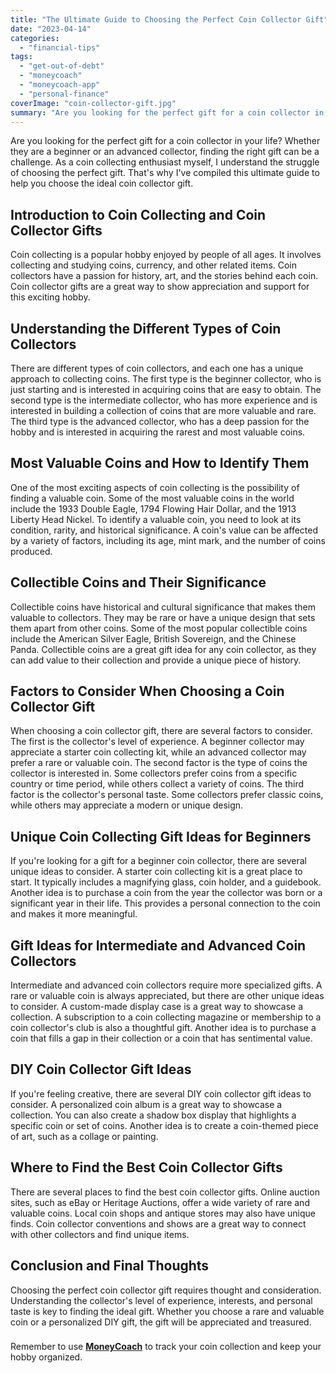 ```yaml
---
title: "The Ultimate Guide to Choosing the Perfect Coin Collector Gift"
date: "2023-04-14"
categories: 
  - "financial-tips"
tags: 
  - "get-out-of-debt"
  - "moneycoach"
  - "moneycoach-app"
  - "personal-finance"
coverImage: "coin-collector-gift.jpg"
summary: "Are you looking for the perfect gift for a coin collector in your life? Whether they are a beginner or an advanced collector, finding the right gift can be a challenge."
---
```


Are you looking for the perfect gift for a coin collector in your life? Whether they are a beginner or an advanced collector, finding the right gift can be a challenge. As a coin collecting enthusiast myself, I understand the struggle of choosing the perfect gift. That's why I've compiled this ultimate guide to help you choose the ideal coin collector gift.
## Introduction to Coin Collecting and Coin Collector Gifts

Coin collecting is a popular hobby enjoyed by people of all ages. It involves collecting and studying coins, currency, and other related items. Coin collectors have a passion for history, art, and the stories behind each coin. Coin collector gifts are a great way to show appreciation and support for this exciting hobby.

## Understanding the Different Types of Coin Collectors

There are different types of coin collectors, and each one has a unique approach to collecting coins. The first type is the beginner collector, who is just starting and is interested in acquiring coins that are easy to obtain. The second type is the intermediate collector, who has more experience and is interested in building a collection of coins that are more valuable and rare. The third type is the advanced collector, who has a deep passion for the hobby and is interested in acquiring the rarest and most valuable coins.

## Most Valuable Coins and How to Identify Them

One of the most exciting aspects of coin collecting is the possibility of finding a valuable coin. Some of the most valuable coins in the world include the 1933 Double Eagle, 1794 Flowing Hair Dollar, and the 1913 Liberty Head Nickel. To identify a valuable coin, you need to look at its condition, rarity, and historical significance. A coin's value can be affected by a variety of factors, including its age, mint mark, and the number of coins produced.

## Collectible Coins and Their Significance

Collectible coins have historical and cultural significance that makes them valuable to collectors. They may be rare or have a unique design that sets them apart from other coins. Some of the most popular collectible coins include the American Silver Eagle, British Sovereign, and the Chinese Panda. Collectible coins are a great gift idea for any coin collector, as they can add value to their collection and provide a unique piece of history.

## Factors to Consider When Choosing a Coin Collector Gift

When choosing a coin collector gift, there are several factors to consider. The first is the collector's level of experience. A beginner collector may appreciate a starter coin collecting kit, while an advanced collector may prefer a rare or valuable coin. The second factor is the type of coins the collector is interested in. Some collectors prefer coins from a specific country or time period, while others collect a variety of coins. The third factor is the collector's personal taste. Some collectors prefer classic coins, while others may appreciate a modern or unique design.

## Unique Coin Collecting Gift Ideas for Beginners

If you're looking for a gift for a beginner coin collector, there are several unique ideas to consider. A starter coin collecting kit is a great place to start. It typically includes a magnifying glass, coin holder, and a guidebook. Another idea is to purchase a coin from the year the collector was born or a significant year in their life. This provides a personal connection to the coin and makes it more meaningful.

## Gift Ideas for Intermediate and Advanced Coin Collectors

Intermediate and advanced coin collectors require more specialized gifts. A rare or valuable coin is always appreciated, but there are other unique ideas to consider. A custom-made display case is a great way to showcase a collection. A subscription to a coin collecting magazine or membership to a coin collector's club is also a thoughtful gift. Another idea is to purchase a coin that fills a gap in their collection or a coin that has sentimental value.

## DIY Coin Collector Gift Ideas

If you're feeling creative, there are several DIY coin collector gift ideas to consider. A personalized coin album is a great way to showcase a collection. You can also create a shadow box display that highlights a specific coin or set of coins. Another idea is to create a coin-themed piece of art, such as a collage or painting.

## Where to Find the Best Coin Collector Gifts

There are several places to find the best coin collector gifts. Online auction sites, such as eBay or Heritage Auctions, offer a wide variety of rare and valuable coins. Local coin shops and antique stores may also have unique finds. Coin collector conventions and shows are a great way to connect with other collectors and find unique items.

## Conclusion and Final Thoughts

Choosing the perfect coin collector gift requires thought and consideration. Understanding the collector's level of experience, interests, and personal taste is key to finding the ideal gift. Whether you choose a rare and valuable coin or a personalized DIY gift, the gift will be appreciated and treasured.
###
Remember to use [**MoneyCoach**](https://moneycoach.ai/how-to-track-and-manage-credit-cards/) to track your coin collection and keep your hobby organized.